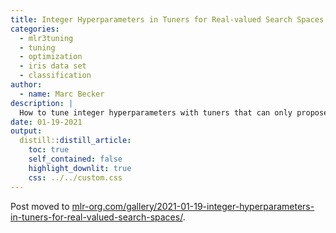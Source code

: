```yaml
---
title: Integer Hyperparameters in Tuners for Real-valued Search Spaces
categories:
  - mlr3tuning
  - tuning
  - optimization
  - iris data set
  - classification
author:
  - name: Marc Becker
description: |
  How to tune integer hyperparameters with tuners that can only propose real numbers.
date: 01-19-2021
output:
  distill::distill_article:
    toc: true
    self_contained: false
    highlight_downlit: true
    css: ../../custom.css
---
```


Post moved to [mlr-org.com/gallery/2021-01-19-integer-hyperparameters-in-tuners-for-real-valued-search-spaces/](https://mlr-org.com/gallery/2021-01-19-integer-hyperparameters-in-tuners-for-real-valued-search-spaces/).
